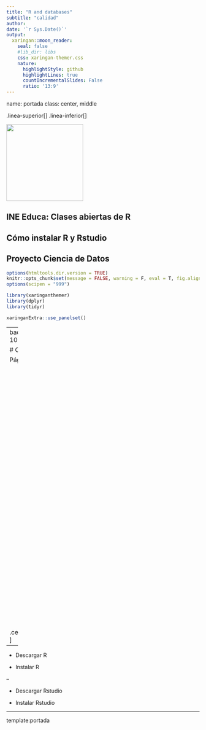 ```yaml
---
title: "R and databases"
subtitle: "calidad"
author: 
date: '`r Sys.Date()`'
output:
  xaringan::moon_reader:
    seal: false
    #lib_dir: libs
    css: xaringan-themer.css
    nature:
      highlightStyle: github
      highlightLines: true
      countIncrementalSlides: False
      ratio: '13:9'
---
```

name: portada
class: center, middle

.linea-superior[]
.linea-inferior[]

<img src="imagenes/logo_portada2.png" width="200" />

## INE Educa: Clases abiertas de R

## Cómo instalar R y Rstudio

## Proyecto Ciencia de Datos


```r
options(htmltools.dir.version = TRUE)
knitr::opts_chunk$set(message = FALSE, warning = F, eval = T, fig.align = "center") 
options(scipen = "999")
```

```r
library(xaringanthemer)
library(dplyr)
library(tidyr)

xaringanExtra::use_panelset()


```

---
background-image: url("imagenes/fondo2.PNG")
background-size: contain;
background-position: 100% 0%

# Cómo instalar R y Rstudio

Página oficial de Rstudio (posit) [link](https://posit.co/download/rstudio-desktop/)

.center[<img src="imagenes/downloadR2.png" width="700" />]


--

- Descargar R

- Instalar R

--

- Descargar Rstudio

- Instalar Rstudio



---

template:portada
